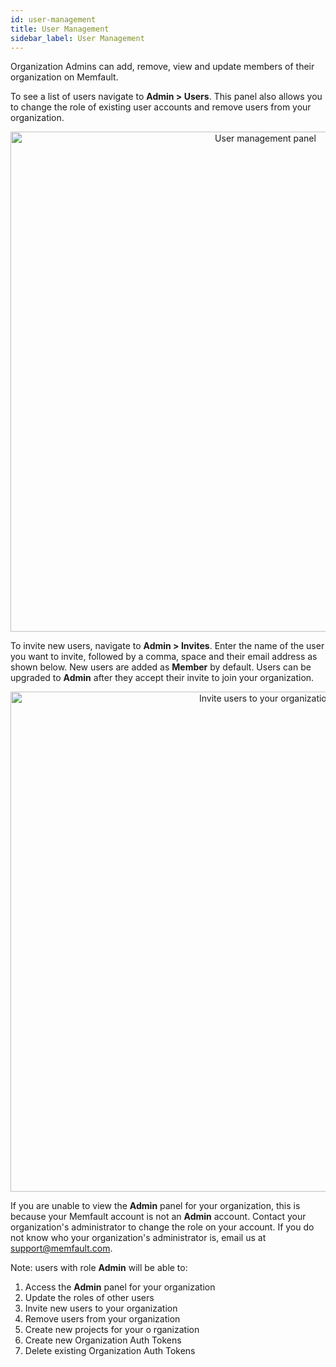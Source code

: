 ```yaml
---
id: user-management
title: User Management
sidebar_label: User Management
---
```


Organization Admins can add, remove, view and update members of their
organization on Memfault.

To see a list of users navigate to **Admin > Users**. This panel also allows you
to change the role of existing user accounts and remove users from your
organization.

<p align="center">
  <img
    width="800"
    src="/img/docs/platform/user-mgmt-min.png"
    alt="User management panel"
  />
</p>

To invite new users, navigate to **Admin > Invites**. Enter the name of the user
you want to invite, followed by a comma, space and their email address as shown
below. New users are added as **Member** by default. Users can be upgraded to
**Admin** after they accept their invite to join your organization.

<p align="center">
  <img
    width="800"
    src="/img/docs/platform/invite-user-min.png"
    alt="Invite users to your organization"
  />
</p>

If you are unable to view the **Admin** panel for your organization, this is
because your Memfault account is not an **Admin** account. Contact your
organization's administrator to change the role on your account. If you do not
know who your organization's administrator is, email us at support@memfault.com.

Note: users with role **Admin** will be able to:

1. Access the **Admin** panel for your organization
2. Update the roles of other users
3. Invite new users to your organization
4. Remove users from your organization
5. Create new projects for your o rganization
6. Create new Organization Auth Tokens
7. Delete existing Organization Auth Tokens
